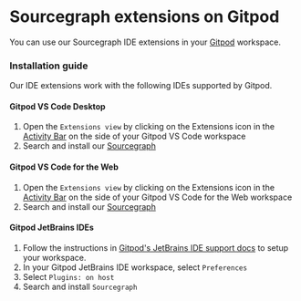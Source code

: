 # Sourcegraph extensions on Gitpod

You can use our Sourcegraph IDE extensions in your [Gitpod](https://gitpod.io/) workspace.

### Installation guide

Our IDE extensions work with the following IDEs supported by Gitpod.

#### Gitpod VS Code Desktop

1. Open the `Extensions view` by clicking on the Extensions icon in the [Activity Bar](https://code.visualstudio.com/api/ux-guidelines/overview#activity-bar) on the side of your Gitpod VS Code workspace
2. Search and install our [Sourcegraph](https://open-vsx.org/extension/sourcegraph/sourcegraph)

#### Gitpod VS Code for the Web

1. Open the `Extensions view` by clicking on the Extensions icon in the [Activity Bar](https://code.visualstudio.com/api/ux-guidelines/overview#activity-bar) on the side of your Gitpod VS Code for the Web workspace
2. Search and install our [Sourcegraph](https://open-vsx.org/extension/sourcegraph/sourcegraph)

#### Gitpod JetBrains IDEs

1. Follow the instructions in [Gitpod's JetBrains IDE support docs](https://www.gitpod.io/docs/ides-and-editors/jetbrains-gateway#jetbrains-ide-support) to setup your workspace.
2. In your Gitpod JetBrains IDE workspace, select `Preferences`
3. Select `Plugins: on host`
4. Search and install `Sourcegraph`
